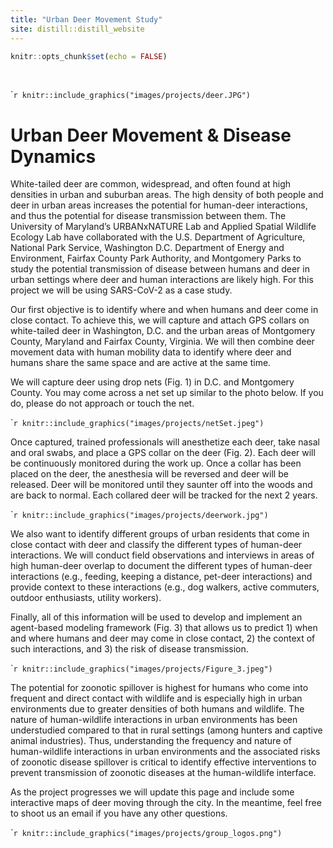 ```yaml
---
title: "Urban Deer Movement Study"
site: distill::distill_website
---
```


```r
knitr::opts_chunk$set(echo = FALSE)
```

<style>
d-title, d-byline {
  display: none
}
</style>

<br>

````r
knitr::include_graphics("images/projects/deer.JPG")
```

# Urban Deer Movement & Disease Dynamics

White-tailed deer are common, widespread, and often found at high densities in urban and suburban areas. The high density of both people and deer in urban areas increases the potential for human-deer interactions, and thus the potential for disease transmission between them. The University of Maryland's URBANxNATURE Lab and Applied Spatial Wildlife Ecology Lab have collaborated with the U.S. Department of Agriculture, National Park Service, Washington D.C. Department of Energy and Environment, Fairfax County Park Authority, and Montgomery Parks to study the potential transmission of disease between humans and deer in urban settings where deer and human interactions are likely high. For this project we will be using SARS-CoV-2 as a case study.
 
Our first objective is to identify where and when humans and deer come in close contact. To achieve this, we will capture and attach GPS collars on white-tailed deer in Washington, D.C. and the urban areas of Montgomery County, Maryland and Fairfax County, Virginia. We will then combine deer movement data with human mobility data to identify where deer and humans share the same space and are active at the same time.  

We will capture deer using drop nets (Fig. 1) in D.C. and Montgomery County. You may come across a net set up similar to the photo below. If you do, please do not approach or touch the net.

````r
knitr::include_graphics("images/projects/netSet.jpeg")
```

Once captured, trained professionals will anesthetize each deer, take nasal and oral swabs, and place a GPS collar on the deer (Fig. 2). Each deer will be continuously monitored during the work up. Once a collar has been placed on the deer, the anesthesia will be reversed and deer will be released. Deer will be monitored until they saunter off into the woods and are back to normal. Each collared deer will be tracked for the next 2 years.

````r
knitr::include_graphics("images/projects/deerwork.jpg")
```

We also want to identify different groups of urban residents that come in close contact with deer and classify the different types of human-deer interactions. We will conduct field observations and interviews in areas of high human-deer overlap to document the different types of human-deer interactions (e.g., feeding, keeping a distance, pet-deer interactions) and provide context to these interactions (e.g., dog walkers, active commuters, outdoor enthusiasts, utility workers). 

Finally, all of this information will be used to develop and implement an agent-based modeling framework (Fig. 3) that allows us to predict 1) when and where humans and deer may come in close contact, 2) the context of such interactions, and 3) the risk of disease transmission.

````r
knitr::include_graphics("images/projects/Figure_3.jpeg")
```

The potential for zoonotic spillover is highest for humans who come into frequent and direct contact with wildlife and is especially high in urban environments due to greater densities of both humans and wildlife. The nature of human-wildlife interactions in urban environments has been understudied compared to that in rural settings (among hunters and captive animal industries). Thus, understanding the frequency and nature of human-wildlife interactions in urban environments and the associated risks of zoonotic disease spillover is critical to identify effective interventions to prevent transmission of zoonotic diseases at the human-wildlife interface.

As the project progresses we will update this page and include some interactive maps of deer moving through the city. In the meantime, feel free to shoot us an email if you have any other questions.

````r
knitr::include_graphics("images/projects/group_logos.png")
```
